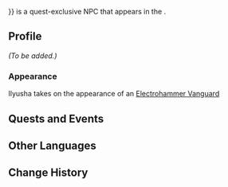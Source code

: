 {{Meta
<!-- Remove this template after adding the missing info -->
|missing_NPC_profile  = yes
<!--
|missing_NPC_idle     = yes
|missing_NPC_dialogue = yes
-->
}}
{{Character Infobox
|type             = Quest NPC
|image            = Fatui Electrohammer Vanguard Icon.png
|realname         = <!-- Optional, if different from in-game name -->
|deceased         = <!-- Past (for deceased prior to events of the game) or free response -->
|region           = Snezhnaya
|location         = Sumeru
|affiliation      = Fatui
|title            = 

|ancestry         = <!-- Clan/family -->
|father           = 
|mother           = 
|spouse           = 
|sibling          = 
|child            = 
|relative         = 

|voiceEN          = 
|voiceCN          = 
|voiceJP          = 
|dialoguereward   = 
}}
{{Lang|'''Ilyusha'''|ru=Илюша|ru_rm={{#invoke:ru-rm|main|Илюша}}}} is a quest-exclusive NPC that appears in the {{Quest|Make Bright the Arrows, Gather the Shields...}}.
<!--
==Location==
{{subst:#tag:gallery|
NPC Location {{subst:PAGENAME}}.png{{subst:!}}{{subst:PAGENAME}}'s location
NPC Location {{subst:PAGENAME}} Context.png{{subst:!}}Additional context
}}
-->
==Profile==
<!--Detailed story/lore information goes here.-->
''(To be added.)''

===Appearance===
<!--Keep appearance section short and concise. Limit to 2 paragraphs with 3-4 sentences each.-->
Ilyusha takes on the appearance of an [[Fatui Skirmisher - Electrohammer Vanguard|Electrohammer Vanguard]]

==Quests and Events==
{{Quests and Events}}
<!--
==Idle Quotes==
{{Dialogue Start}}
: {{DIcon|Idle}} {{Tx}}
:: {{A|VO {{subst:PAGENAME}} 01.ogg}} "{{Tx}}"
{{Dialogue End}}

==Dialogue==
{{Dialogue Start}}
:'''{{subst:PAGENAME}}:''' 
:{{DIcon}}
{{Dialogue End}}
<!--
==Event Dialogue==
===Event Name===
{{Dialogue Start}}
:'''{{subst:PAGENAME}}:'''
{{Dialogue End}}

==Trivia==
* 
-->
==Other Languages==
{{Other Languages
|default_hidden = 1
|en      = Ilyusha
|zhs     = 伊廖沙
|zhs_rm  = Yīliàoshā
|zht     = 伊廖沙
|zht_rm  = Yīliàoshā
|ja      = イミューサ
|ja_rm   = Imyuusa
|ko      = 일류샤
|es      = Ilyusha
|fr      = Ilyusha
|ru      = Илюша
|th      = Ilyusha
|vi      = Ilyusha
|de      = Ilyusha
|id      = Ilyusha
|pt      = Ilyusha
|tr      = Ilyusha
|it      = Ilyusha
}}

==Change History==
{{Change History|3.4}}
<!--
==References==
{{Reflist}}
-->